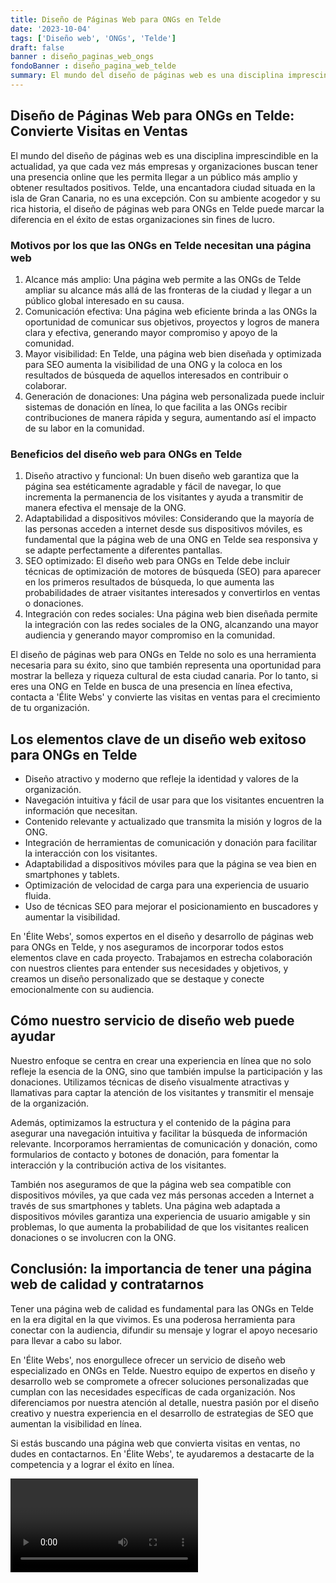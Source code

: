 ```yaml
---
title: Diseño de Páginas Web para ONGs en Telde
date: '2023-10-04'
tags: ['Diseño web', 'ONGs', 'Telde']
draft: false
banner : diseño_paginas_web_ongs
fondoBanner : diseño_pagina_web_telde
summary: El mundo del diseño de páginas web es una disciplina imprescindible en la actualidad, ya que cada vez más empresas y organizaciones buscan tener una presencia online que les permita llegar a un público más amplio y obtener resultados positivos. Telde, una encantadora ciudad situada en la isla de Gran Canaria, no es una excepción. Con su ambiente acogedor y su rica historia, el diseño de páginas web para ONGs en Telde puede marcar la diferencia en el éxito de estas organizaciones sin fines de lucro.
---
```


## Diseño de Páginas Web para ONGs en Telde: Convierte Visitas en Ventas

El mundo del diseño de páginas web es una disciplina imprescindible en la actualidad, ya que cada vez más empresas y organizaciones buscan tener una presencia online que les permita llegar a un público más amplio y obtener resultados positivos. Telde, una encantadora ciudad situada en la isla de Gran Canaria, no es una excepción. Con su ambiente acogedor y su rica historia, el diseño de páginas web para ONGs en Telde puede marcar la diferencia en el éxito de estas organizaciones sin fines de lucro.

### Motivos por los que las ONGs en Telde necesitan una página web

1. Alcance más amplio: Una página web permite a las ONGs de Telde ampliar su alcance más allá de las fronteras de la ciudad y llegar a un público global interesado en su causa.
2. Comunicación efectiva: Una página web eficiente brinda a las ONGs la oportunidad de comunicar sus objetivos, proyectos y logros de manera clara y efectiva, generando mayor compromiso y apoyo de la comunidad.
3. Mayor visibilidad: En Telde, una página web bien diseñada y optimizada para SEO aumenta la visibilidad de una ONG y la coloca en los resultados de búsqueda de aquellos interesados en contribuir o colaborar.
4. Generación de donaciones: Una página web personalizada puede incluir sistemas de donación en línea, lo que facilita a las ONGs recibir contribuciones de manera rápida y segura, aumentando así el impacto de su labor en la comunidad.

### Beneficios del diseño web para ONGs en Telde

1. Diseño atractivo y funcional: Un buen diseño web garantiza que la página sea estéticamente agradable y fácil de navegar, lo que incrementa la permanencia de los visitantes y ayuda a transmitir de manera efectiva el mensaje de la ONG.
2. Adaptabilidad a dispositivos móviles: Considerando que la mayoría de las personas acceden a internet desde sus dispositivos móviles, es fundamental que la página web de una ONG en Telde sea responsiva y se adapte perfectamente a diferentes pantallas.
3. SEO optimizado: El diseño web para ONGs en Telde debe incluir técnicas de optimización de motores de búsqueda (SEO) para aparecer en los primeros resultados de búsqueda, lo que aumenta las probabilidades de atraer visitantes interesados y convertirlos en ventas o donaciones.
4. Integración con redes sociales: Una página web bien diseñada permite la integración con las redes sociales de la ONG, alcanzando una mayor audiencia y generando mayor compromiso en la comunidad.

El diseño de páginas web para ONGs en Telde no solo es una herramienta necesaria para su éxito, sino que también representa una oportunidad para mostrar la belleza y riqueza cultural de esta ciudad canaria. Por lo tanto, si eres una ONG en Telde en busca de una presencia en línea efectiva, contacta a 'Élite Webs' y convierte las visitas en ventas para el crecimiento de tu organización.

<GifSeo />

<Cta />

## Los elementos clave de un diseño web exitoso para ONGs en Telde

- Diseño atractivo y moderno que refleje la identidad y valores de la organización.
- Navegación intuitiva y fácil de usar para que los visitantes encuentren la información que necesitan.
- Contenido relevante y actualizado que transmita la misión y logros de la ONG.
- Integración de herramientas de comunicación y donación para facilitar la interacción con los visitantes.
- Adaptabilidad a dispositivos móviles para que la página se vea bien en smartphones y tablets.
- Optimización de velocidad de carga para una experiencia de usuario fluida.
- Uso de técnicas SEO para mejorar el posicionamiento en buscadores y aumentar la visibilidad.

En 'Élite Webs', somos expertos en el diseño y desarrollo de páginas web para ONGs en Telde, y nos aseguramos de incorporar todos estos elementos clave en cada proyecto. Trabajamos en estrecha colaboración con nuestros clientes para entender sus necesidades y objetivos, y creamos un diseño personalizado que se destaque y conecte emocionalmente con su audiencia.

## Cómo nuestro servicio de diseño web puede ayudar

Nuestro enfoque se centra en crear una experiencia en línea que no solo refleje la esencia de la ONG, sino que también impulse la participación y las donaciones. Utilizamos técnicas de diseño visualmente atractivas y llamativas para captar la atención de los visitantes y transmitir el mensaje de la organización.

Además, optimizamos la estructura y el contenido de la página para asegurar una navegación intuitiva y facilitar la búsqueda de información relevante. Incorporamos herramientas de comunicación y donación, como formularios de contacto y botones de donación, para fomentar la interacción y la contribución activa de los visitantes.

También nos aseguramos de que la página web sea compatible con dispositivos móviles, ya que cada vez más personas acceden a Internet a través de sus smartphones y tablets. Una página web adaptada a dispositivos móviles garantiza una experiencia de usuario amigable y sin problemas, lo que aumenta la probabilidad de que los visitantes realicen donaciones o se involucren con la ONG.

## Conclusión: la importancia de tener una página web de calidad y contratarnos

Tener una página web de calidad es fundamental para las ONGs en Telde en la era digital en la que vivimos. Es una poderosa herramienta para conectar con la audiencia, difundir su mensaje y lograr el apoyo necesario para llevar a cabo su labor.

En 'Élite Webs', nos enorgullece ofrecer un servicio de diseño web especializado en ONGs en Telde. Nuestro equipo de expertos en diseño y desarrollo web se compromete a ofrecer soluciones personalizadas que cumplan con las necesidades específicas de cada organización. Nos diferenciamos por nuestra atención al detalle, nuestra pasión por el diseño creativo y nuestra experiencia en el desarrollo de estrategias de SEO que aumentan la visibilidad en línea.

Si estás buscando una página web que convierta visitas en ventas, no dudes en contactarnos. En 'Élite Webs', te ayudaremos a destacarte de la competencia y a lograr el éxito en línea.

<Video />

<CtaBot job='ONGs' city='Telde'/>

<Gmaps query='Telde+españa+maps' />